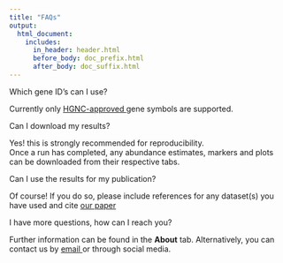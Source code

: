 ```yaml
---
title: "FAQs"
output:
  html_document:
    includes:
      in_header: header.html
      before_body: doc_prefix.html
      after_body: doc_suffix.html
---
```


<div class = "about_header"> Which gene ID's can I use? </div>

Currently only <a href="http://www.genenames.org"> HGNC-approved </a> gene symbols are supported.
<br/>

<div class = "about_header"> Can I download my results? </div>

Yes! this is strongly recommended for reproducibility.
<br/>
Once a run has completed, any abundance estimates, markers and plots can be downloaded from their respective tabs.
<br/>

<div class = "about_header"> Can I use the results for my publication? </div>

Of course! If you do so, please include references for any dataset(s) you have used and cite <a href="https://doi.org/10.1101/2022.11.19.517187"> our paper</a>
<br/>

<div class = "about_header"> I have more questions, how can I reach you? </div>

Further information can be found in the <b><i class="fa-solid fa-circle-info"></i> About</b> tab. Alternatively, you can contact us by <a href="mailto:umsaa@leeds.ac.uk"> email </a> or through social media.